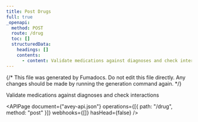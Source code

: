 ```yaml
---
title: Post Drugs
full: true
_openapi:
  method: POST
  route: /drug
  toc: []
  structuredData:
    headings: []
    contents:
      - content: Validate medications against diagnoses and check interactions
---
```


{/* This file was generated by Fumadocs. Do not edit this file directly. Any changes should be made by running the generation command again. */}

Validate medications against diagnoses and check interactions

<APIPage
  document={"avey-api.json"}
  operations={[{ path: "/drug", method: "post" }]}
  webhooks={[]}
  hasHead={false}
/>
